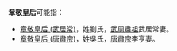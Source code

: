 '''章敬皇后'''可能指：

*[[章敬皇后_(武居常)|章敬皇后 (武居常)]]，姓劉氏，[[武周肅祖|武周肅祖]]武居常妻。
*[[章敬皇后_(唐肅宗)|章敬皇后 (唐肅宗)]]，姓吳氏，[[唐肅宗|唐肅宗]]李亨妻。

{{消歧义|cat=四字封号消歧義|后}}
